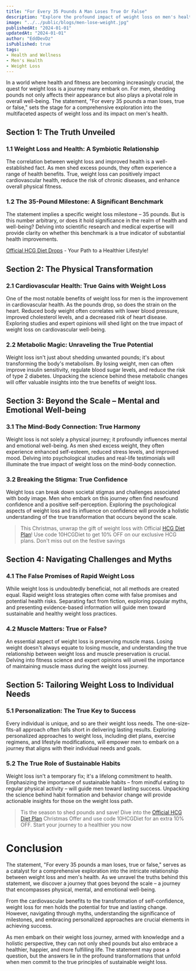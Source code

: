 ```yaml
---
title: "For Every 35 Pounds A Man Loses True Or False"
description: "Explore the profound impact of weight loss on men's health – debunking myths and revealing true transformations."
image: "../../public/blogs/men-lose-weight.jpg"
publishedAt: "2024-01-01"
updatedAt: "2024-01-01"
author: "EddDevDz"
isPublished: true
tags:
- Health and Wellness
- Men's Health
- Weight Loss
---
```



In a world where health and fitness are becoming increasingly crucial, the quest for weight loss is a journey many embark on. For men, shedding pounds not only affects their appearance but also plays a pivotal role in overall well-being. The statement, "For every 35 pounds a man loses, true or false," sets the stage for a comprehensive exploration into the multifaceted aspects of weight loss and its impact on men's health.

## Section 1: The Truth Unveiled

### 1.1 Weight Loss and Health: A Symbiotic Relationship

The correlation between weight loss and improved health is a well-established fact. As men shed excess pounds, they often experience a range of health benefits. True, weight loss can positively impact cardiovascular health, reduce the risk of chronic diseases, and enhance overall physical fitness.

### 1.2 The 35-Pound Milestone: A Significant Benchmark

The statement implies a specific weight loss milestone – 35 pounds. But is this number arbitrary, or does it hold significance in the realm of health and well-being? Delving into scientific research and medical expertise will provide clarity on whether this benchmark is a true indicator of substantial health improvements.

[Official HCG Diet Drops](https://shareasale.com/r.cfm?b=2432660&u=4040299&m=35635&urllink=&afftrack=) - Your Path to a Healthier Lifestyle!

## Section 2: The Physical Transformation

### 2.1 Cardiovascular Health: True Gains with Weight Loss

One of the most notable benefits of weight loss for men is the improvement in cardiovascular health. As the pounds drop, so does the strain on the heart. Reduced body weight often correlates with lower blood pressure, improved cholesterol levels, and a decreased risk of heart disease. Exploring studies and expert opinions will shed light on the true impact of weight loss on cardiovascular well-being.

### 2.2 Metabolic Magic: Unraveling the True Potential

Weight loss isn't just about shedding unwanted pounds; it's about transforming the body's metabolism. By losing weight, men can often improve insulin sensitivity, regulate blood sugar levels, and reduce the risk of type 2 diabetes. Unpacking the science behind these metabolic changes will offer valuable insights into the true benefits of weight loss.

## Section 3: Beyond the Scale – Mental and Emotional Well-being

### 3.1 The Mind-Body Connection: True Harmony

Weight loss is not solely a physical journey; it profoundly influences mental and emotional well-being. As men shed excess weight, they often experience enhanced self-esteem, reduced stress levels, and improved mood. Delving into psychological studies and real-life testimonials will illuminate the true impact of weight loss on the mind-body connection.

### 3.2 Breaking the Stigma: True Confidence

Weight loss can break down societal stigmas and challenges associated with body image. Men who embark on this journey often find newfound confidence and a positive self-perception. Exploring the psychological aspects of weight loss and its influence on confidence will provide a holistic understanding of the true transformation that occurs beyond the scale.

> This Christmas, unwrap the gift of weight loss with Official [HCG Diet Plan](https://shareasale.com/r.cfm?b=2478804&u=4040299&m=35635&urllink=&afftrack=)! Use code 10HCGDiet to get 10% OFF on our exclusive HCG plans. Don't miss out on the festive savings

## Section 4: Navigating Challenges and Myths

### 4.1 The False Promises of Rapid Weight Loss

While weight loss is undoubtedly beneficial, not all methods are created equal. Rapid weight loss strategies often come with false promises and potential health risks. Separating fact from fiction, exploring popular myths, and presenting evidence-based information will guide men toward sustainable and healthy weight loss practices.

### 4.2 Muscle Matters: True or False?

An essential aspect of weight loss is preserving muscle mass. Losing weight doesn't always equate to losing muscle, and understanding the true relationship between weight loss and muscle preservation is crucial. Delving into fitness science and expert opinions will unveil the importance of maintaining muscle mass during the weight loss journey.

## Section 5: Tailoring Weight Loss to Individual Needs

### 5.1 Personalization: The True Key to Success

Every individual is unique, and so are their weight loss needs. The one-size-fits-all approach often falls short in delivering lasting results. Exploring personalized approaches to weight loss, including diet plans, exercise regimens, and lifestyle modifications, will empower men to embark on a journey that aligns with their individual needs and goals.

### 5.2 The True Role of Sustainable Habits

Weight loss isn't a temporary fix; it's a lifelong commitment to health. Emphasizing the importance of sustainable habits – from mindful eating to regular physical activity – will guide men toward lasting success. Unpacking the science behind habit formation and behavior change will provide actionable insights for those on the weight loss path.

> Tis the season to shed pounds and save! Dive into the [Official HCG Diet Plan](https://shareasale.com/r.cfm?b=2478801&u=4040299&m=35635&urllink=&afftrack=) Christmas Offer and use code 10HCGDiet for an extra 10% OFF. Start your journey to a healthier you now

# Conclusion

The statement, "For every 35 pounds a man loses, true or false," serves as a catalyst for a comprehensive exploration into the intricate relationship between weight loss and men's health. As we unravel the truths behind this statement, we discover a journey that goes beyond the scale – a journey that encompasses physical, mental, and emotional well-being.

From the cardiovascular benefits to the transformation of self-confidence, weight loss for men holds the potential for true and lasting change. However, navigating through myths, understanding the significance of milestones, and embracing personalized approaches are crucial elements in achieving success.

As men embark on their weight loss journey, armed with knowledge and a holistic perspective, they can not only shed pounds but also embrace a healthier, happier, and more fulfilling life. The statement may pose a question, but the answers lie in the profound transformations that unfold when men commit to the true principles of sustainable weight loss.
